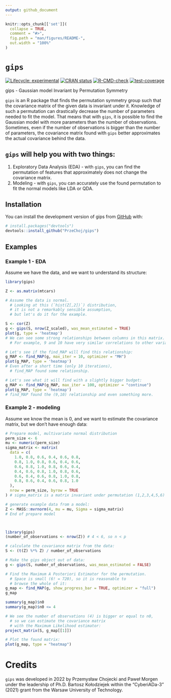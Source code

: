 ```yaml
---
output: github_document
---
```


<!-- README.md is generated from README.Rmd. Please edit that file -->

```r
knitr::opts_chunk[['set']](
  collapse = TRUE,
  comment = "#>",
  fig.path = "man/figures/README-",
  out.width = "100%"
)
```

# `gips`

<!-- badges: start -->
[![Lifecycle: experimental](https://img.shields.io/badge/lifecycle-experimental-orange.svg)](https://lifecycle.r-lib.org/articles/stages.html#experimental)
[![CRAN status](https://www.r-pkg.org/badges/version-last-release/gips)](https://CRAN.R-project.org/package=gips)
[![R-CMD-check](https://github.com/PrzeChoj/gips/actions/workflows/R-CMD-check.yaml/badge.svg)](https://github.com/PrzeChoj/gips/actions/workflows/R-CMD-check.yaml)
[![test-coverage](https://codecov.io/gh/PrzeChoj/gips/branch/main/graph/badge.svg)](https://codecov.io/gh/PrzeChoj/gips?branch=main)
<!-- badges: end -->

gips - Gaussian model Invariant by Permutation Symmetry

`gips` is an R package that finds the permutation symmetry group such that the covariance matrix of the given data is invariant under it. Knowledge of such a permutation can drastically decrease the number of parameters needed to fit the model. That means that with `gips`, it is possible to find the Gaussian model with more parameters than the number of observations. Sometimes, even if the number of observations is bigger than the number of parameters, the covariance matrix found with `gips` better approximates the actual covariance behind the data.

## `gips` will help you with two things:
1. Exploratory Data Analysis (EDA) - with `gips`, you can find the permutation of features that approximately does not change the covariance matrix.
2. Modeling - with `gips`, you can accurately use the found permutation to fit the normal models like LDA or QDA.

## Installation

You can install the development version of gips from [GitHub](https://github.com/PrzeChoj/gips) with:

``` r
# install.packages("devtools")
devtools::install_github("PrzeChoj/gips")
```

## Examples

### Example 1 - EDA

Assume we have the data, and we want to understand its structure:

```r
library(gips)

Z <- as.matrix(mtcars)

# Assume the data is normal.
  # Looking at this (`hist(Z[,2])`) distribution,
  # it is not a remarkably sensible assumption,
  # but let's do it for the example.

S <- cor(Z)
g <- gips(S, nrow(Z_scaled), was_mean_estimated = TRUE)
plot(g, type = 'heatmap')
# We can see some strong relationships between columns in this matrix.
  # For example, 9 and 10 have very similar correlations to other variables.

# Let's see if the find_MAP will find this relationship:
g_MAP <- find_MAP(g, max_iter = 10, optimizer = "MH")
plot(g_MAP, type = 'heatmap')
# Even after a short time (only 10 iterations),
  # find_MAP found some relationship.

# Let's see what it will find with a slightly bigger budget:
g_MAP <- find_MAP(g_MAP, max_iter = 100, optimizer = "continue")
plot(g_MAP, type = 'heatmap')
# find_MAP found the (9,10) relationship and even something more.

```

### Example 2 - modeling

Assume we know the mean is 0, and we want to estimate the covariance matrix, but we don't have enough data:

```r
# Prepare model, multivariate normal distribution
perm_size <- 6
mu <- numeric(perm_size)  
sigma_matrix <- matrix(
  data = c(
    1.0, 0.8, 0.6, 0.4, 0.6, 0.8,
    0.8, 1.0, 0.8, 0.6, 0.4, 0.6,
    0.6, 0.8, 1.0, 0.8, 0.6, 0.4,
    0.4, 0.6, 0.8, 1.0, 0.8, 0.6,
    0.6, 0.4, 0.6, 0.8, 1.0, 0.8,
    0.8, 0.6, 0.4, 0.6, 0.8, 1.0
  ),
  nrow = perm_size, byrow = TRUE
) # sigma_matrix is a matrix invariant under permutation (1,2,3,4,5,6)

# generate example data from a model:
Z <- MASS::mvrnorm(4, mu = mu, Sigma = sigma_matrix)
# End of prepare model



library(gips)
(number_of_observations <- nrow(Z)) # 4 < 6, so n < p

# calculate the covariance matrix from the data:
S <- (t(Z) %*% Z) / number_of_observations

# Make the gips object out of data:
g <- gips(S, number_of_observations, was_mean_estimated = FALSE)

# Find the Maximum A Posteriori Estimator for the permutation.
  # Space is small (6! = 720), so it is reasonable to
  # browse the whole of it:
g_map <- find_MAP(g, show_progress_bar = TRUE, optimizer = "full")
g_map

summary(g_map)$n0
summary(g_map)$n0 <= 4

# We see the number of observations (4) is bigger or equal to n0,
  # so we can estimate the covariance matrix
  # with the Maximum Likelihood estimator:
project_matrix(S, g_map[[1]])

# Plot the found matrix:
plot(g_map, type = "heatmap")
```


# Credits

`gips` was developed in 2022 by Przemysław Chojecki and Paweł Morgen under the leadership of Ph.D. Bartosz Kołodziejek within the "CyberiADa-3" (2021) grant from the Warsaw University of Technology.

